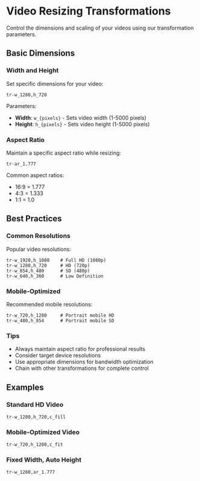# Video Resizing Transformations

Control the dimensions and scaling of your videos using our transformation parameters.

## Basic Dimensions

### Width and Height

Set specific dimensions for your video:

```
tr-w_1280,h_720
```

Parameters:

- **Width**: `w_{pixels}` - Sets video width (1-5000 pixels)
- **Height**: `h_{pixels}` - Sets video height (1-5000 pixels)

### Aspect Ratio

Maintain a specific aspect ratio while resizing:

```
tr-ar_1.777
```

Common aspect ratios:

- 16:9 = 1.777
- 4:3 = 1.333
- 1:1 = 1.0

## Best Practices

### Common Resolutions

Popular video resolutions:

```
tr-w_1920,h_1080    # Full HD (1080p)
tr-w_1280,h_720     # HD (720p)
tr-w_854,h_480      # SD (480p)
tr-w_640,h_360      # Low Definition
```

### Mobile-Optimized

Recommended mobile resolutions:

```
tr-w_720,h_1280     # Portrait mobile HD
tr-w_480,h_854      # Portrait mobile SD
```

### Tips

- Always maintain aspect ratio for professional results
- Consider target device resolutions
- Use appropriate dimensions for bandwidth optimization
- Chain with other transformations for complete control

## Examples

### Standard HD Video

```
tr-w_1280,h_720,c_fill
```

### Mobile-Optimized Video

```
tr-w_720,h_1280,c_fit
```

### Fixed Width, Auto Height

```
tr-w_1280,ar_1.777
```
